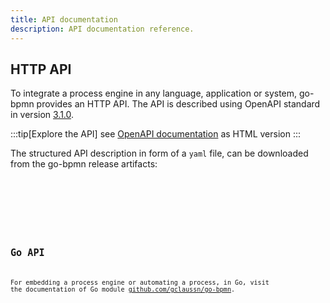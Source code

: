 ```yaml
---
title: API documentation
description: API documentation reference.
---
```




## HTTP API

To integrate a process engine in any language, application or system, go-bpmn provides an HTTP API.
The API is described using OpenAPI standard in version [3.1.0](https://spec.openapis.org/oas/v3.1.0.html).

:::tip[Explore the API]
see [OpenAPI documentation](/go-bpmn/openapi.html) as HTML version
:::

The structured API description in form of a `yaml` file, can be downloaded from the go-bpmn release artifacts:

<Tabs syncKey="osarch">
  <TabItem label="linux">
    <Code code={`curl -L -o go-bpmn-openapi.yaml https://github.com/gclaussn/go-bpmn/releases/download/${release.version}/go-bpmn-openapi.yaml`} lang="sh" />
  </TabItem>
  <TabItem label="windows">
    <Code code={`curl.exe -L -o go-bpmn-openapi.yaml https://github.com/gclaussn/go-bpmn/releases/download/${release.version}/go-bpmn-openapi.yaml`} lang="powershell" title="PowerShell" />
  </TabItem>
</Tabs>

## Go API

For embedding a process engine or automating a process, in Go, visit the documentation of Go module [github.com/gclaussn/go-bpmn](https://pkg.go.dev/github.com/gclaussn/go-bpmn).
